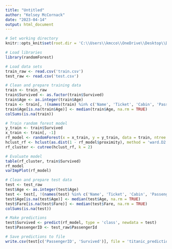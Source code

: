 ---
title: "Untitled"
author: "Kelsey McCornack"
date: "2023-04-14"
output: html_document
---

```{r setup, include = FALSE}
# Set working directory
knitr::opts_knit$set(root.dir = 'C:\\Users\\kmcco\\OneDrive\\Desktop\\DataScienceSelfStudy\\Kaggle Competitions\\titanic')
```

```{r}
# Load libraries
library(randomForest)
```

```{r}
# Load data sets
train_raw <- read.csv('train.csv')
test_raw <- read.csv('test.csv')
```

```{r}
# Clean and prepare training data
train <- train_raw
train$Survived <- as.factor(train$Survived)
train$Age <- as.integer(train$Age)
train <- train[, !(names(train) %in% c('Name', 'Ticket', 'Cabin', 'PassengerId'))]
train$Age[is.na(train$Age)] <- median(train$Age, na.rm = TRUE)
colSums(is.na(train))
```

```{r}
# Train random forest model
y_train <- train$Survived
x_train <- train[, -1]
rf_model <- randomForest(x = x_train, y = y_train, data = train, ntree = 10000, proximity = TRUE, oob.prox = TRUE)
hclust_rf <- hclust(as.dist(1 - rf_model$proximity), method = 'ward.D2')
rf_cluster <- cutree(hclust_rf, k = 2)
```

```{r}
# Evaluate model
table(rf_cluster, train$Survived)
rf_model
varImpPlot(rf_model)
```

```{r}
# Clean and prepare test data
test <- test_raw
test$Age <- as.integer(test$Age)
test <- test[, !(names(test) %in% c('Name', 'Ticket', 'Cabin', 'PassengerId'))]
test$Age[is.na(test$Age)] <- median(test$Age, na.rm = TRUE)
test$Fare[is.na(test$Fare)] <- median(test$Fare, na.rm = TRUE)
colSums(is.na(test))
```

```{r}
# Make predictions
test$Survived <- predict(rf_model, type = 'class', newdata = test)
test$PassengerID <- test_raw$PassengerId
```

```{r}
# Save predictions to file
write.csv(test[c('PassengerID', 'Survived')], file = 'titanic_predictions.csv', row.names = FALSE)
```
